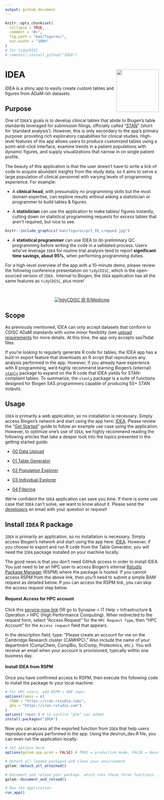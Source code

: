 ```yaml
---
output: github_document
---
```


<!-- README.md is generated from README.Rmd. Please edit that file -->

```r
knitr::opts_chunk$set(
  collapse = TRUE,
  comment = "#>",
  fig.path = "man/figures/",
  out.width = "100%"
)
# for tidyCDISC
# remotes::install_github("IDEA")
```

# IDEA <a href='https://github.biogen.com/pages/biometrics/IDEA/'><img src="man/figures/app_ICON.png" align="right" height="139"/></a>

IDEA is a shiny app to easily create custom tables and figures from ADaM-ish datasets.

## Purpose

One of `IDEA`'s goals is to develop clinical tables that abide to Biogen's table standards leveraged for submission filings, officially called "[STAN](https://biib.sharepoint.com/:w:/r/sites/ADSTCS/DS&G/_layouts/15/Doc.aspx?sourcedoc=%7B86cf7567-db46-4983-9a12-fdc63e77cf98%7D&action=view&wdAccPdf=0&wdparaid=688A3ED1&CID=B3A09B8B-6A35-4F43-A484-5E9EF88CD5FA&wdLOR=c8053EEAB-66ED-4CA0-9B71-331B73267CD8)" (short for 'standard analysis'). However, this is only secondary to the app's primary purpose: providing rich exploratory capabilities for clinical studies. High-level features of the app allows users to produce customized tables using a point-and-click interface, examine trends in a patient populations with dynamic figures, and supply  visualizations that narrow in on single patient profile.

The beauty of this application is that the user doesn't have to write a lick of code to acquire abundant insights from the study data, so it aims to serve a large population of clinical personnel with varying levels of programming experience. For example: 

- A **clinical head**, with presumably no programming skills but the most domain expertise, can explore results without asking a statistician or programmer to build tables & figures.



- A **statistician** can use the application to make tables/ figures instantly, cutting down on statistical programming requests for excess tables that aren't required, but nice to see. 

::: {.floatting}

```r
knitr::include_graphics("man/figures/pct_95_cropped.jpg")
```

- A **statistical programmer** can use IDEA to do preliminary QC programming before writing the code in a validated process. Users who've leverage `IDEA` for routine trial analysis tend to report **significant time savings, about 95%**, when performing programming duties.

:::

For a high-level overview of the app with a 10-minute demo, please review the following conference presentation on `tidyCDISC`, which is the open-sourced version of `IDEA.` Internal to Biogen, the `IDEA` application has all the same features as `tidyCDISC`, plus more!

<br>

<center>

[![tidyCDISC @ R/Medicine](man/figures/tidyCDISC_RMedicine_thumbnail.png)](https://youtu.be/QeHSjw-vU3U?t=103)

</center>




## Scope

As previously mentioned, IDEA can only accept datasets that conform to CDISC ADaM standards with some minor flexibility (see [upload requirements](https://github.biogen.com/pages/biometrics/IDEA/articles/x00_Data_Upload.html) for more details. At this time, the app only accepts sas7bdat files.

If you're looking to regularly generate R code for tables, the IDEA app has a built-in export feature that downloads an R script that reproduces any analysis performed in the app. However, if you already have experience with R programming, we'd highly recommend learning Biogen's (internal) [`stanly`](https://github.biogen.com/pages/biometrics/stanly/) package to expand on the R code that IDEA yields for STAN-complaint tables. To summarize, the `stanly` package is a suite of functions designed for Biogen SAS programmers capable of producing 50+ STAN outputs.


## Usage

`IDEA` is primarily a web application, so no installation is necessary. Simply access Biogen's network and start using the app here: [IDEA](https://awshpc22133.abc.amazon.biogen.com/IDEA/). Please review the "[Get Started](https://github.biogen.com/pages/biometrics/IDEA/articles/IDEA.html)" guide to follow an example use case using the application. However, to optimize one's use of `IDEA`, we highly recommend reading the following articles that take a deeper look into the topics presented in the getting started guide:

- [00 Data Upload](https://github.biogen.com/pages/biometrics/IDEA/articles/x00_Data_Upload.html)

- [01 Table Generator](https://github.biogen.com/pages/biometrics/IDEA/articles/x01_Table_Generator.html)

- [02 Population Explorer](https://github.biogen.com/pages/biometrics/IDEA/articles/x02_Pop_Exp.html)

- [03 Individual Explorer](https://github.biogen.com/pages/biometrics/IDEA/articles/x03_Indv_Expl.html)

- [04 Filtering](https://github.biogen.com/pages/biometrics/IDEA/articles/x04_Filtering.html)


We're confident the `IDEA` application can save you time. If there is some use case that `IDEA` can't solve, we want to know about it. Please send the [developers](mailto:adshelp@digicomm.jira.com?subject=IDEA App Question/ Request) an email with your question or request!


## Install `IDEA` R package

`IDEA` is primarily an application, so no installation is necessary. Simply access Biogen's network and start using the app here: [IDEA](https://awshpc22133.abc.amazon.biogen.com/IDEA/). However, if you choose to export and run R code from the Table Generator, you will need the `IDEA` package installed on your machine locally.


The good news is that you don't need GitHub access in order to install IDEA. You just need to be an HPC user to access Biogen's internal [Rstudio Package Manager](http://cran.rstudio.com/client/#/repos/5/packages/IDEA) (RSPM)  where the package is hosted. If you cannot access RSPM from the above link, then you'll need to submit a simple BAM request as detailed below. If you can access the RSPM link, you can skip the access request step below.


#### Request Access for HPC account  
Click this [service-now link](https://biogen.service-now.com/it?id=sc_cat_item&sys_id=e9b6a50edb026380846573198c96197f) OR go to Synapse > IT Help > Infrastructure & Operation > HPC (High Performance Computing). When redirected to the request form, select "Access Request" for the `HPC Request Type`, then "HPC Account" for the `Access request` field that appears.

In the description field, type: "Please create an account for me on the Cambridge Research cluster (CAMHPC)." Also include the name of your department (CompChem, CompBio, SciComp, Proteomics, etc.). You will receive an email when your account is provisioned, typically within one business day.


#### Install IDEA from RSPM
Once you have confirmed access to RSPM, then execute the following code to install the package to your local machine:

```r
# For HPC users, add RSPM's GHE repo:
options(repos = c(
  CRAN = "https://cran.rstudio.com/",
  ghe = "https://cran.rstudio.com")
)
options('repos') # to confirm "ghe" was added
install.packages("IDEA")
```

Now you can access all the exported function from `IDEA` that help users reproduce analysis performed in the app. Using the dev/run_dev.R file, you can even run the application locally:

```r
# Set options here
options(golem.app.prod = FALSE) # TRUE = production mode, FALSE = development mode

# Detach all loaded packages and clean your environment
golem::detach_all_attached()

# Document and reload your package, which runs these three functions...
golem::document_and_reload()

# Run the application 
run_app()
```


